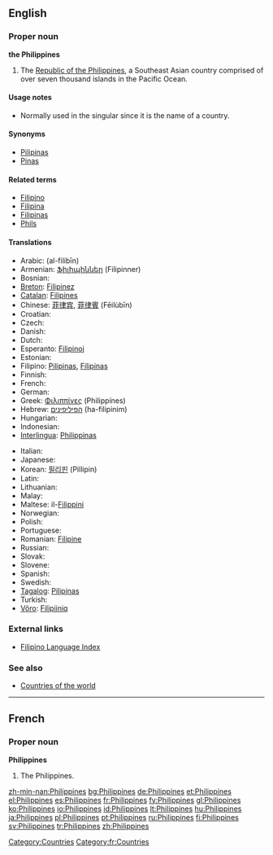==English==

===Proper noun===
{{wikipedia}}
'''the Philippines'''

# The [[Republic of the Philippines]], a Southeast Asian country comprised of over seven thousand islands in the Pacific Ocean.

====Usage notes====
* Normally used in the singular since it is the name of a country.

====Synonyms====
* [[Pilipinas]]
* [[Pinas]]

====Related terms====
* [[Filipino]]
* [[Filipina]]
* [[Filipinas]]
* [[Phils]]

====Translations====
{{trans-top|Republic of Phillippines}}
* Arabic: {{Arab|[[الفلبين]]}} (al-filibīn)
* Armenian: [[Ֆիլիպիններ]] (Filipinner)
* Bosnian: {{t-|bs|Filipini|m|p}}
* [[Breton]]: [[Filipinez]]
* [[Catalan]]: [[Filipines]] {{f|p}}
* Chinese: [[菲律宾]], [[菲律賓]] (Fēilùbīn)
* Croatian: {{t-|hr|Filipini|m|p}}
* Czech: {{t-|cs|Filipíny|f|p}}
* Danish: {{t+|da|Filippinerne}}
* Dutch: {{t+|nl|Filipijnen|p}}
* Esperanto: [[Filipinoj]] {{p}}
* Estonian: {{t-|et|Filipiinid}}
* Filipino: [[Pilipinas]], [[Filipinas]]
* Finnish: {{t+|fi|Filippiinit|p}}
* French: {{t+|fr|Philippines|f|p}}
* German: {{t+|de|Philippinen|p}}
* Greek: [[Φιλιππίνες]] (Philippínes)
* Hebrew: [[הפיליפינים]] (ha-filipinim) {{p}}
* Hungarian: {{t+|hu|Fülöp-szigetek|p}}
* Indonesian: {{t-|id|Filipina|xs=Indonesian}}
* [[Interlingua]]: [[Philippinas]]
{{trans-mid}}
* Italian: {{t-|it|Filippine|f|p}}
* Japanese: {{t+|ja|フィリピン|tr=Firipin|sc=Jpan}}
* Korean: [[필리핀]] (Pillipin)
* Latin: {{t+|la|Philippinae|f|p}}
* Lithuanian: {{t+|lt|Filipinai|xs=Lithuanian}}
* Malay: {{t-|ms|Filipina|xs=Malay}}
* Maltese: il-[[Filippini]]
* Norwegian: {{t-|no|Filippinene}}
* Polish: {{t+|pl|Filipiny|p}}
* Portuguese: {{t+|pt|Filipinas|f|p}}
* Romanian: [[Filipine]] {{f|p}}
* Russian: {{t-|ru|Филиппины|f|p|tr=Filippíny|sc=Cyrl}}
* Slovak: {{t-|sk|Filipíny|f|p}}
* Slovene: {{t+|sl|Filipini|m|p}}
* Spanish: {{t+|es|Filipinas|f|p}}
* Swedish: {{t+|sv|Filippinerna}}
* [[Tagalog]]: [[Pilipinas]]
* Turkish: {{t+|tr|Filipinler|p}}
* [[Võro]]: [[Filipiiniq]]
{{trans-bottom}}

===External links===
* [[Index:Filipino|Filipino Language Index]]

===See also===
* [[Appendix:Countries of the world|Countries of the world]]

----

==French==

===Proper noun===
'''Philippines'''

# The Philippines.

[[Category:Countries]]
[[Category:fr:Countries]]

[[zh-min-nan:Philippines]]
[[bg:Philippines]]
[[de:Philippines]]
[[et:Philippines]]
[[el:Philippines]]
[[es:Philippines]]
[[fr:Philippines]]
[[fy:Philippines]]
[[gl:Philippines]]
[[ko:Philippines]]
[[io:Philippines]]
[[id:Philippines]]
[[lt:Philippines]]
[[hu:Philippines]]
[[ja:Philippines]]
[[pl:Philippines]]
[[pt:Philippines]]
[[ru:Philippines]]
[[fi:Philippines]]
[[sv:Philippines]]
[[tr:Philippines]]
[[zh:Philippines]]